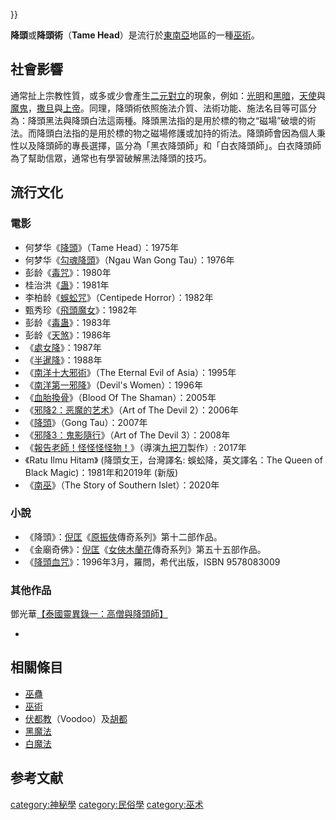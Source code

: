 {{Multiple issues |
{{Unreferenced|time=2017-12-21T16:15:11+00:00}}
{{ Expand |time=2008-1-20}}
}}

{{otheruses|subject=降头术|other=其他同名条目|降頭 (2007年電影)}}

'''降頭'''或'''降頭術'''（'''Tame Head'''）是流行於[[東南亞|東南亞]]地區的一種[[巫術|巫術]]。

== 社會影響 ==

通常扯上宗教性質，或多或少會產生[[二元對立|二元對立]]的現象，例如：[[光明|光明]]和[[黑暗|黑暗]]，[[天使|天使]]與[[魔鬼|魔鬼]]，[[撒旦|撒旦]]與[[上帝|上帝]]。同理，降頭術依照施法介質、法術功能、施法名目等可區分為：降頭黑法與降頭白法這兩種。降頭黑法指的是用於標的物之“磁場”破壞的術法。而降頭白法指的是用於標的物之磁場修護或加持的術法。降頭師會因為個人秉性以及降頭師的專長選擇，區分為「黑衣降頭師」和「白衣降頭師」。白衣降頭師為了幫助信眾，通常也有學習破解黑法降頭的技巧。{{fact}}{{dubious}}

== 流行文化 ==

=== 電影 ===

* 何梦华《[[降頭_(1975年電影)|降頭]]》（Tame Head）：1975年
* 何梦华《[[勾魂降頭|勾魂降頭]]》（Ngau Wan Gong Tau）：1976年
* 彭龄《[[毒咒|毒咒]]》：1980年
* 桂治洪《[[蛊|蛊]]》：1981年
* 李柏龄《[[蜈蚣咒|蜈蚣咒]]》（Centipede Horror）：1982年
* 甄秀珍《[[飛頭魔女|飛頭魔女]]》：1982年
* 彭龄《[[毒蛊|毒蛊]]》：1983年
* 彭龄《[[天煞|天煞]]》：1986年
* 《[[處女降|處女降]]》：1987年
* 《[[半暹降|半暹降]]》：1988年
* 《[[南洋十大邪術|南洋十大邪術]]》（The Eternal Evil of Asia）：1995年
* 《[[南洋第一邪降|南洋第一邪降]]》（Devil's Women）：1996年
* 《[[血胎換骨|血胎換骨]]》（Blood Of The Shaman）：2005年
* 《[[邪降2：恶魔的艺术|邪降2：恶魔的艺术]]》（Art of The Devil 2）：2006年
* 《[[降頭_(2007年電影)|降頭]]》（Gong Tau）：2007年
* 《[[邪降3：鬼影隨行|邪降3：鬼影隨行]]》（Art of The Devil 3）：2008年
* 《[[報告老師！怪怪怪怪物！|報告老師！怪怪怪怪物！]]》（導演[[九把刀|九把刀]]製作）: 2017年
* 《Ratu Ilmu Hitam》 (降頭女王，台灣譯名: 蜈蚣降，英文譯名：The Queen of Black Magic)：1981年和2019年 (新版)
* 《[[南巫|南巫]]》（The Story of Southern Islet）：2020年

=== 小說 ===

* 《降頭》：[[倪匡|倪匡]]《[[原振俠|原振俠]]傳奇系列》第十二部作品。
* 《金廟奇佛》：[[倪匡|倪匡]]《[[女俠木蘭花|女俠木蘭花]]傳奇系列》第五十五部作品。
* 《[[降頭血咒|降頭血咒]]》：1996年3月，羅問，希代出版，ISBN 9578083009

=== 其他作品 ===
鄧光華[[iarchive:20210214_20210214_1450|【泰國靈異錄一：高僧與降頭師】]]
*

== 相關條目 ==

* [[巫蠱|巫蠱]]
* [[巫術|巫術]]
* [[伏都教|伏都教]]（Voodoo）及[[胡都|胡都]]
* [[黑魔法|黑魔法]]
* [[白魔法|白魔法]]

== 参考文献 ==
{{reflist}}

[[category:神秘學|category:神秘學]]
[[category:民俗學|category:民俗學]]
[[category:巫术|category:巫术]]
